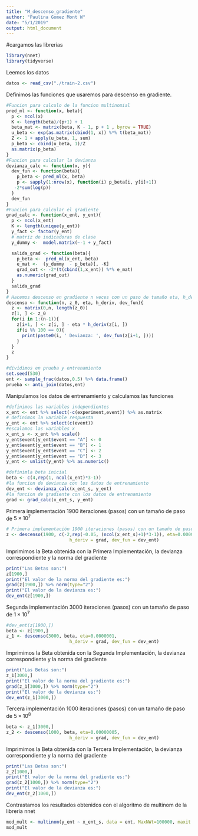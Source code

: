 ```yaml
---
title: "M_descenso_gradiente"
author: "Paulina Gomez Mont W"
date: "5/1/2019"
output: html_document
---
```


#cargamos las librerias
```r
library(nnet)
library(tidyverse)
```

Leemos los datos
```r
datos <- read_csv("./train-2.csv")

```
Definimos las funciones que usaremos para descenso en gradiente.
```r
#Funcion para calculo de la funcion multinomial
pred_ml <- function(x, beta){
  p <- ncol(x)
  K <- length(beta)/(p+1) + 1
  beta_mat <- matrix(beta, K - 1, p + 1 , byrow = TRUE)
  u_beta <- exp(as.matrix(cbind(1, x)) %*% t(beta_mat))
  Z <- 1 + apply(u_beta, 1, sum)
  p_beta <- cbind(u_beta, 1)/Z
  as.matrix(p_beta)
}
#Funcion para calcular la devianza
devianza_calc <- function(x, y){
  dev_fun <- function(beta){
    p_beta <- pred_ml(x, beta)
    p <- sapply(1:nrow(x), function(i) p_beta[i, y[i]+1])
   -2*sum(log(p))
  }
  dev_fun
}
#Funcion para calcular el gradiente
grad_calc <- function(x_ent, y_ent){
  p <- ncol(x_ent)
  K <- length(unique(y_ent)) 
  y_fact <- factor(y_ent) 
  # matriz de indicadoras de clase
  y_dummy <-  model.matrix(~-1 + y_fact)

  salida_grad <- function(beta){
    p_beta <-  pred_ml(x_ent, beta)
    e_mat <-  (y_dummy  - p_beta)[, -K]
    grad_out <- -2*(t(cbind(1,x_ent)) %*% e_mat)
    as.numeric(grad_out)
  }
  salida_grad
}
# Hacemos descenso en gradiente n veces con un paso de tamaño eta, h_deriv es el gradiente, dev_fun es la funcion de devianza
descenso <- function(n, z_0, eta, h_deriv, dev_fun){
  z <- matrix(0,n, length(z_0))
  z[1, ] <- z_0
  for(i in 1:(n-1)){
    z[i+1, ] <- z[i, ] - eta * h_deriv(z[i, ])
    if(i %% 100 == 0){
      print(paste0(i, ' Devianza: ', dev_fun(z[i+1, ])))
    }
  }
  z
}
```

```r
#dividimos en prueba y entrenamiento
set.seed(530)
ent <- sample_frac(datos,0.5) %>% data.frame()
prueba <- anti_join(datos,ent)

```

Manipulamos los datos de entrenamiento y calculamos las funciones
```r
#definimos las variables independientes
x_ent <- ent %>% select(-c(experiment,event)) %>% as.matrix
# definimos la variable respuesta
y_ent <- ent %>% select(c(event)) 
#escalamos las variables x
x_ent_s <- x_ent %>% scale()
y_ent$event[y_ent$event == "A"] <- 0
y_ent$event[y_ent$event == "B"] <- 1
y_ent$event[y_ent$event == "C"] <- 2
y_ent$event[y_ent$event == "D"] <- 3
y_ent <- unlist(y_ent) %>% as.numeric()

#definimla beta inicial
beta <- c(4,rep(1, ncol(x_ent)*3-1))
#la funcion de devianza con los datos de entrenamiento
dev_ent <- devianza_calc(x_ent_s, y_ent)
#la funcion de gradiente con los datos de entrenamiento
grad <- grad_calc(x_ent_s, y_ent)


```
Primera implementación 1900 iteraciones (pasos) con un tamaño de paso de $5\times 10^7$
```r
# Primera implementación 1900 iteraciones (pasos) con un tamaño de paso de 5x10^7
z <- descenso(1900, c(-2,rep(-0.05, (ncol(x_ent_s)+1)*3-1)), eta=0.0000005, 
                        h_deriv = grad, dev_fun = dev_ent)
```
Imprimimos la Beta obtenida con la Primera Implementación, la devianza correspondiente y la norma del gradiente
```r

print("Las Betas son:")
z[1900,]
print("El valor de la norma del gradiente es:")
grad(z[1900,]) %>% norm(type="2")
print("El valor de la devianza es:")
dev_ent(z[1900,])

```

Segunda implementación 3000 iteraciones (pasos) con un tamaño de paso de $1\times 10^7$
```r
#dev_ent(z[1900,])
beta <- z[1900,]
z_1 <- descenso(3000, beta, eta=0.0000001, 
                        h_deriv = grad, dev_fun = dev_ent)
```
Imprimimos la Beta obtenida con la Segunda Implementación, la devianza correspondiente y la norma del gradiente
```r
print("Las Betas son:")
z_1[3000,]
print("El valor de la norma del gradiente es:")
grad(z_1[3000,]) %>% norm(type="2")
print("El valor de la devianza es:")
dev_ent(z_1[3000,])
```


Tercera implementación 1000 iteraciones (pasos) con un tamaño de paso de $5\times 10^8$
```r
beta <- z_1[3000,]
z_2 <- descenso(1000, beta, eta=0.00000005, 
                        h_deriv = grad, dev_fun = dev_ent)
```

Imprimimos la Beta obtenida con la Tercera Implementación, la devianza correspondiente y la norma del gradiente
```r
print("Las Betas son:")
z_2[1000,]
print("El valor de la norma del gradiente es:")
grad(z_2[1000,]) %>% norm(type="2")
print("El valor de la devianza es:")
dev_ent(z_2[1000,])
```


Contrastamos los resultados obtenidos con el algoritmo de multinom de la libreria nnet

```r

mod_mult <- multinom(y_ent ~ x_ent_s, data = ent, MaxNWt=100000, maxit = 500)
mod_mult
```

